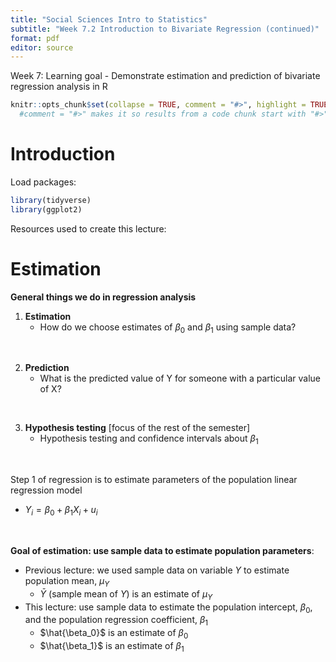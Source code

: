 ```yaml
---
title: "Social Sciences Intro to Statistics"
subtitle: "Week 7.2 Introduction to Bivariate Regression (continued)"
format: pdf
editor: source
---
```

Week 7: Learning goal -  Demonstrate estimation and prediction of bivariate regression analysis in R 

 
```r
knitr::opts_chunk$set(collapse = TRUE, comment = "#>", highlight = TRUE, warning = FALSE, message = FALSE)
  #comment = "#>" makes it so results from a code chunk start with "#>"; default is "##"
```

# Introduction

Load packages:
```r
library(tidyverse)
library(ggplot2)

```

Resources used to create this lecture:

# Estimation
__General things we do in regression analysis__

1. __Estimation__ 
    - How do we choose estimates of $\beta_0$ and $\beta_1$ using sample data?

<br>

2. __Prediction__ 
    - What is the predicted value of Y for someone with a particular value of X?
  
<br>
  
3. __Hypothesis testing__ [focus of the rest of the semester]
    - Hypothesis testing and confidence intervals about $\beta_1$
  

<br>

Step 1 of regression is to estimate parameters of the population linear regression model

  - $Y_i = \beta_0 + \beta_1X_i + u_i$

<br>

__Goal of estimation: use sample data to estimate population parameters__:

  - Previous lecture: we used sample data on variable $Y$ to estimate population mean, $\mu_Y$
    - $\bar{Y}$ (sample mean of $Y$) is an estimate of $\mu_Y$
  - This lecture: use sample data to estimate the population intercept, $\beta_0$, and the population regression coefficient, $\beta_1$
    - $\hat{\beta_0}$ is an estimate of $\beta_0$
    - $\hat{\beta_1}$ is an estimate of $\beta_1$






